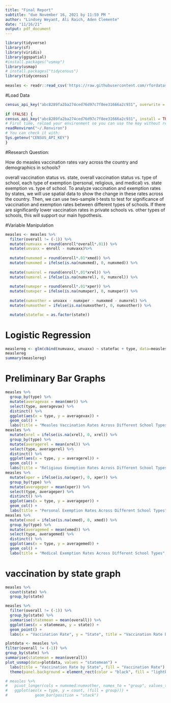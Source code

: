 ```yaml
---
title: "Final Report"
subtitle: "due November 16, 2021 by 11:59 PM "
author: "Lindsey Weyant, Ali Raich, Aden Clemente"
date: "11/16/21"
output: pdf_document
---
```

```r
library(tidyverse)
library(sf)
library(viridis)
library(ggspatial)
#install.packages("usmap")
library(usmap)
# install.packages("tidycensus")
library(tidycensus)
 
measles <- readr::read_csv('https://raw.githubusercontent.com/rfordatascience/tidytuesday/master/data/2020/2020-02-25/measles.csv')
```
 
 
#Load Data
```r
census_api_key("abc8289fa2ba274ced76d97c7f8ee31666a2c931", overwrite = TRUE, install = TRUE)
 
if (FALSE) {
census_api_key("abc8289fa2ba274ced76d97c7f8ee31666a2c931", install = TRUE)
# First time, reload your environment so you can use the key without restarting R.
readRenviron("~/.Renviron")
# You can check it with:
Sys.getenv("CENSUS_API_KEY")
}
```
#Research Question:
 
How do measles vaccination rates vary across the country and demographics in schools?
 
overall vaccination status vs. state,
overall vaccination status vs. type of school,
each type of exemption (personal, religious, and medical) vs. state
exemption vs. type of school.
To analyze vaccination and exemption rates by states, we will use spatial data to show the change in these rates across the country.
Then, we can use two-sample t-tests to test for significance of vaccination and exemption rates between different types of schools.
If there are significantly lower vaccination rates in private schools vs. other types of schools, this will support our main hypothesis.
 
#Variable Manipulation
```r
measles <- measles %>%
  filter(overall != (-1)) %>%
  mutate(numvaxx = round(enroll*overall*.01)) %>%
  mutate(unvaxx = enroll - numvaxx)%>%
  
  mutate(numxmed = round(enroll*.01*xmed)) %>%
  mutate(numxmed = ifelse(is.na(numxmed), 0, numxmed)) %>%
  
  mutate(numxrel = round(enroll*.01*xrel)) %>%
  mutate(numxrel = ifelse(is.na(numxrel), 0, numxrel)) %>%
  
  mutate(numxper = round(enroll*.01*xper)) %>%
  mutate(numxper = ifelse(is.na(numxper), 0, numxper)) %>%
  
  mutate(numxother = unvaxx - numxper - numxmed - numxrel) %>%
  mutate(numxother = ifelse(is.na(numxother), 0, numxother)) %>%

  mutate(statefac = as.factor(state))
```

# Logistic Regression
```r
measlereg <- glm(cbind(numvaxx, unvaxx) ~ statefac + type, data=measles, family = binomial)
measlereg
summary(measlereg)
```
 
# Preliminary Bar Graphs
```r
measles %>%
  group_by(type) %>%
  mutate(averagevax = mean(mmr)) %>%
  select(type, averagevax) %>%
  distinct() %>%
  ggplot(aes(x = type, y = averagevax)) +
  geom_col() +
  labs(title = "Measles Vaccination Rates Across Different School Types", x = "School Type", y = "Pecentage of Students Vaccinated")
measles %>%
  mutate(xrel = ifelse(is.na(xrel), 0, xrel)) %>%
  group_by(type) %>%
  mutate(averagerel = mean(xrel)) %>%
  select(type, averagerel) %>%
  distinct() %>%
  ggplot(aes(x = type, y = averagerel)) +
  geom_col() +
  labs(title = "Religious Exemption Rates Across Different School Types", x = "School Type", y = "Pecentage of Students with Religious Exemption")
measles %>%
  mutate(xper = ifelse(is.na(xper), 0, xper)) %>%
  group_by(type) %>%
  mutate(averageper = mean(xper)) %>%
  select(type, averageper) %>%
  distinct() %>%
  ggplot(aes(x = type, y = averageper)) +
  geom_col() +
  labs(title = "Personal Exemption Rates Across Different School Types", x = "School Type", y = "Pecentage of Students with Personal Exemption")
measles %>%
  mutate(xmed = ifelse(is.na(xmed), 0, xmed)) %>%
  group_by(type) %>%
  mutate(averagemed = mean(xmed)) %>%
  select(type, averagemed) %>%
  distinct() %>%
  ggplot(aes(x = type, y = averagemed)) +
  geom_col() +
  labs(title = "Medical Exemption Rates Across Different School Types", x = "School Type", y = "Pecentage of Students with Medical Exemption")
```
 
# vaccination by state graph
 
```r
measles %>%
  count(state) %>%
  group_by(state)
```
 
```r
measles %>%
  filter(overall != (-1)) %>%
  group_by(state) %>%
  summarise(statemean = mean(overall)) %>%
  ggplot(aes(x = statemean, y = state)) +
  geom_point() +
  labs(x = "Vaccination Rate", y = "State", title = "Vaccination Rate by State")
```
 
```r
plotdata <- measles %>%
filter(overall != (-1)) %>%
group_by(state) %>%
summarise(statemean = mean(overall))
plot_usmap(data=plotdata, values = "statemean") +
  labs(title = "Vaccination Rate by State", fill = "Vaccination Rate") +
  theme(panel.background = element_rect(color = "black", fill = "lightblue"))
```
 
```r
# measles %>%
#   pivot_longer(cols = numxmed:numxother, names_to = "group", values_to = "count") %>%
#   ggplot(aes(x = type, y = count, (fill = group))) +
#            geom_bar(position = "stack")
```
 